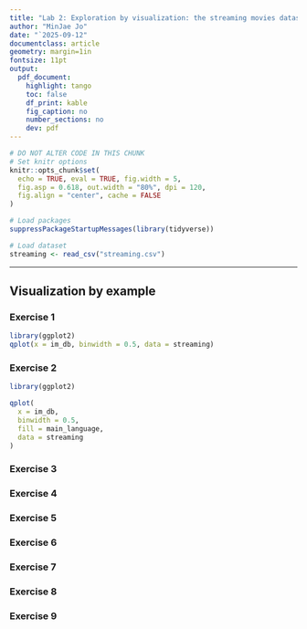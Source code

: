 ```yaml
---
title: "Lab 2: Exploration by visualization: the streaming movies dataset"
author: "MinJae Jo"
date: "`2025-09-12"
documentclass: article
geometry: margin=1in
fontsize: 11pt
output:
  pdf_document:
    highlight: tango
    toc: false
    df_print: kable
    fig_caption: no
    number_sections: no
    dev: pdf
---
```


```r
# DO NOT ALTER CODE IN THIS CHUNK
# Set knitr options
knitr::opts_chunk$set(
  echo = TRUE, eval = TRUE, fig.width = 5,
  fig.asp = 0.618, out.width = "80%", dpi = 120,
  fig.align = "center", cache = FALSE
)

# Load packages
suppressPackageStartupMessages(library(tidyverse))

# Load dataset
streaming <- read_csv("streaming.csv")
```

* * *

## Visualization by example

### Exercise 1
```r
library(ggplot2)
qplot(x = im_db, binwidth = 0.5, data = streaming)
```



### Exercise 2
```r
library(ggplot2)

qplot(
  x = im_db,
  binwidth = 0.5,
  fill = main_language,
  data = streaming
)
```



### Exercise 3




### Exercise 4





### Exercise 5




### Exercise 6





### Exercise 7





### Exercise 8

  


### Exercise 9